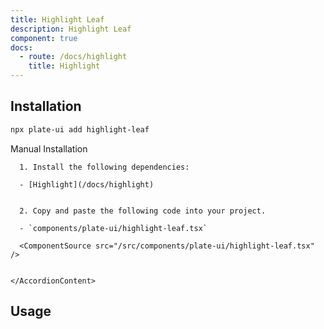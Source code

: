 ```yaml
---
title: Highlight Leaf
description: Highlight Leaf
component: true
docs:
  - route: /docs/highlight
    title: Highlight
---
```


<ComponentExample src="/src/components/examples/PlaygroundDemo.tsx">
  <PlaygroundDemo id="highlight" />
</ComponentExample>

## Installation

```bash
npx plate-ui add highlight-leaf
```

<Accordion type="single" collapsible>
  <AccordionItem value="manual-installation">
    <AccordionTrigger>Manual Installation</AccordionTrigger>
    <AccordionContent>

      1. Install the following dependencies:

      - [Highlight](/docs/highlight)


      2. Copy and paste the following code into your project.

      - `components/plate-ui/highlight-leaf.tsx`

      <ComponentSource src="/src/components/plate-ui/highlight-leaf.tsx" />


    </AccordionContent>

  </AccordionItem>
</Accordion>

## Usage

```tsx

```

```tsx

```
